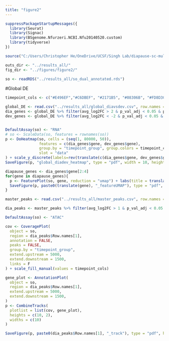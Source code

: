 ```yaml
---
title: "figure2"
---
```


```r
suppressPackageStartupMessages({
  library(Seurat)
  library(Signac)
  library(BSgenome.Nfurzeri.NCBI.Nfu20140520.custom)
  library(tidyverse)
})

source("C:/Users/Christopher He/OneDrive/UCSF/Singh Lab/diapause-sc-multiome/code/helper_functions.R")
```

```r
outs_dir <- "../results_all/"
fig_dir <- "../figures/figure2/"
```

```r
so <- readRDS("../results_all/so_dual_annotated.rds")
```

#Global DE
```r
timepoint_cols <- c("#E496EF","#C6DBEF", "#2171B5", "#08306B", "#FD8D3C")

global_DE <- read.csv("../results_all/global_diavsdev.csv", row.names = 1)
dia_genes <- global_DE %>% filter(avg_log2FC > 2 & p_val_adj < 0.05 & pct.1 > 0.2)
dev_genes <- global_DE %>% filter(avg_log2FC < -2 & p_val_adj < 0.05 & pct.2 > 0.2)


DefaultAssay(so) <- "RNA"
# so <- ScaleData(so, features = rownames(so))
p <- DoHeatmap(so, cells = (seq(1, 80000, 50)),
               features = c(dia_genes$gene, dev_genes$gene),
               group.by = "timepoint_group", group.colors = timepoint_cols,
               slot = "data"
) + scale_y_discrete(labels=rev(translate(c(dia_genes$gene, dev_genes$gene))))
SaveFigure(p, "global_diadev_heatmap", type = "pdf", width = 10, height = 10)
```

```r
diapause_genes <- dia_genes$gene[2:4]
for(gene in diapause_genes){
  p <- FeaturePlot(so, gene, reduction = "umap") + labs(title = translate(gene)) + NoAxes()
  SaveFigure(p, paste0(translate(gene), "_featureUMAP"), type = "pdf", width = 5, height = 5)
}
```
```r
master_peaks <- read.csv("../results_all/master_peaks.csv", row.names = 1)

dia_peaks <- master_peaks %>% filter(avg_log2FC > 1 & p_val_adj < 0.05 & pct.1 > 0.1 & linked_number > 0)

DefaultAssay(so) <- "ATAC"

cov <- CoveragePlot(
  object = so,
  region = dia_peaks$Row.names[1],
  annotation = FALSE,
  peaks = FALSE,
  group.by = "timepoint_group",
  extend.upstream = 5000,
  extend.downstream = 1500,
  links = F
) + scale_fill_manual(values = timepoint_cols)

gene_plot <- AnnotationPlot(
  object = so,
  region = dia_peaks$Row.names[1],
  extend.upstream = 5000,
  extend.downstream = 1500,
)
p <- CombineTracks(
  plotlist = list(cov, gene_plot),
  heights = c(10, 2),
  widths = c(10)
)

SaveFigure(p, paste0(dia_peaks$Row.names[1], "_track"), type = "pdf", height = 5, width = 5)

```

